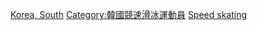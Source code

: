 [[Category:各國奧運競速滑冰運動員|Korea, South]]
[[Category:韓國競速滑冰運動員|Category:韓國競速滑冰運動員]]
[[Category:韩国冬季奥运运动员|Speed skating]]